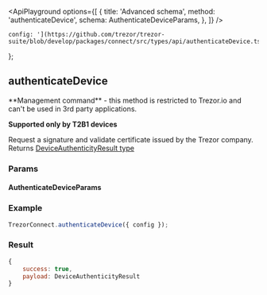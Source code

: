 


<ApiPlayground
    options={[
        {
            title: 'Advanced schema',
            method: 'authenticateDevice',
            schema: AuthenticateDeviceParams,
        },
    ]}
/>

    config: '](https://github.com/trezor/trezor-suite/blob/develop/packages/connect/src/types/api/authenticateDevice.ts)',
};

## authenticateDevice

<Callout type="error" emoji="️🚫">
    **Management command** - this method is restricted to Trezor.io and can't be used in 3rd party
    applications.
</Callout>

<Callout type="info">**Supported only by T2B1 devices**</Callout>

Request a signature and validate certificate issued by the Trezor company.
Returns [DeviceAuthenticityResult type](https://github.com/trezor/trezor-suite/blob/develop/packages/connect/src/types/api/authenticateDevice.ts)

### Params

<CommonParamsLink />

#### AuthenticateDeviceParams

<ParamsTable schema={AuthenticateDeviceParams} descriptions={paramDescriptions} />

### Example

```javascript
TrezorConnect.authenticateDevice({ config });
```

### Result

```javascript
{
    success: true,
    payload: DeviceAuthenticityResult
}
```
